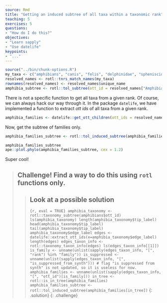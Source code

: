 ```yaml
---
source: Rmd
title: "Getting an induced subtree of all taxa within a taxonomic rank"
teaching: 5
exercises: 5
questions:
- "How do I do this?"
objectives:
- "Learn sapply"
- "Use datelife"
keypoints:
- "..."
---
```

```r
source("../bin/chunk-options.R")
my_taxa <- c("amphibians", "canis", "felis", "delphinidae", "spheniscidae")
resolved_names <- rotl::tnrs_match_names(my_taxa)
rownames(resolved_names) <- resolved_names$unique_name
amphibia_subtree <- rotl::tol_subtree(ott_id = resolved_names["Amphibia",]$ott_id)
```

There is not a specific function to get all taxa from a given rank.
Of course, we can always hack our way through it.
In the package `datelife`, we have implemented a function to extract _ott ids_ of all taxa from a given rank.

```r
amphibia_families <- datelife::get_ott_children(ott_ids = resolved_names["Amphibia",]$ott_id, ott_rank = "family")
```
Now, get the subtree of families only.
```r
amphibia_families_subtree <- rotl::tol_induced_subtree(amphibia_families$Amphibia$ott_id)
```
```r
amphibia_families_subtree
ape::plot.phylo(amphibia_families_subtree, cex = 1.2)
```
Super cool!

> ## **Challenge!** Find a way to do this using `rotl` functions only.
>
> > ## Look at a possible solution
> > ```{r, eval = TRUE}
> > amphibia_taxonomy <- rotl::taxonomy_subtree(amphibians$ott_id)
> > ls(amphibia_taxonomy)
> > length(amphibia_taxonomy$tip_label)
> > head(amphibia_taxonomy$tip_label)
> > tail(amphibia_taxonomy$tip_label)
> > amphibia_taxonomy$edge_label
> > edges <- datelife::extract_ott_ids(x=amphibia_taxonomy$edge_label)
> > length(edges)
> > edges_taxon_info <- rotl::taxonomy_taxon_info(edges)
> > ls(edges_taxon_info[[1]])
> > is_family <- unname(unlist(sapply(edges_taxon_info, "[", "rank") %in% "family"))
> > is_suppressed <- unname(unlist(sapply(edges_taxon_info, "[", "is_suppressed_from_synth")))
> > # flag "is suppressed from synth" is not updated, so it is useless for now.
> > amphibia_families <- unname(unlist(sapply(edges_taxon_info, "[", "ott_id")[is_family]))
> > in_tree <- rotl::is_in_tree(amphibia_families)
> > amphibia_families_subtree <- rotl::tol_induced_subtree(amphibia_families[in_tree])
> > ```
> {: .solution}
{: .challenge}
